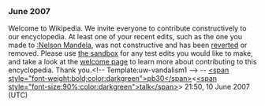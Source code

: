 <article id="11219208" title=User talk:Klkgang>
	<talkpage id="11219208" title="User talk:Klkgang">

=== June 2007 ===
{{{icon|[[Image:Information.svg|25px]] }}}Welcome to Wikipedia. We invite everyone to contribute constructively to our encyclopedia. At least one of your recent edits, such as the one you made to [[:Nelson Mandela]], was not constructive and has been [[Help:Reverting|reverted]] or removed.  Please use [[Wikipedia:Sandbox|the sandbox]] for any test edits you would like to make, and take a look at the [[Wikipedia:Introduction|welcome page]] to learn more about contributing to this encyclopedia. Thank you.&lt;!-- Template:uw-vandalism1 --&gt; -- [[User:Pb30|&lt;span style=&quot;font-weight:bold;color:darkgreen&quot;&gt;pb30&lt;/span&gt;]]&lt;[[User_talk:Pb30|&lt;span style=&quot;font-size:90%;color:darkgreen&quot;&gt;talk&lt;/span&gt;]]&gt; 21:50, 10 June 2007 (UTC)
	</talkpage>
</article>